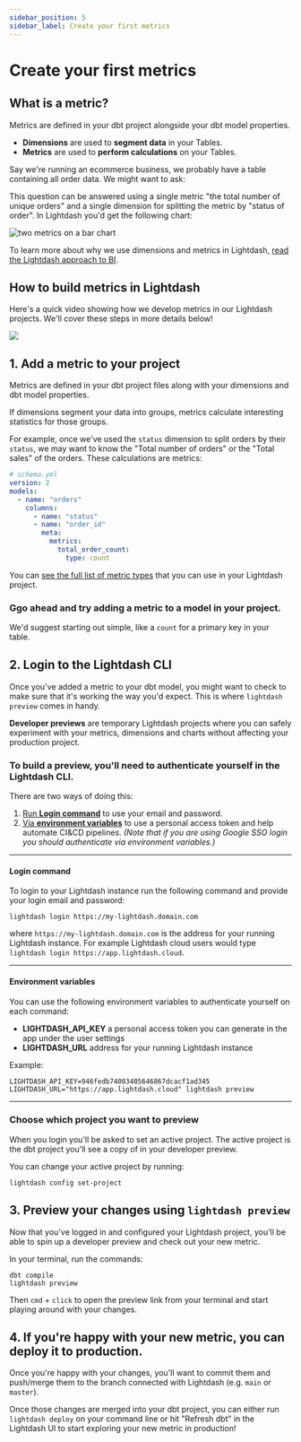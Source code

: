 ```yaml
---
sidebar_position: 5
sidebar_label: Create your first metrics
---
```


# Create your first metrics


## What is a metric?

Metrics are defined in your dbt project alongside your dbt model properties.

* **Dimensions** are used to **segment data** in your Tables.
* **Metrics** are used to **perform calculations** on your Tables.

Say we're running an ecommerce business, we probably have a table containing all order data. We might want to
ask:

<div style={{textAlign: 'center', paddingBottom: 30, paddingTop: 10}}>
  <DataQuestion width="70%"/>
</div>

This question can be answered using a single metric "the total number of unique orders" and a single dimension for
splitting the metric by "status of order". In Lightdash you'd get the following chart:

![two metrics on a bar chart](./assets/metric-on-bar-chart.png)

To learn more about why we use dimensions and metrics in Lightdash, [read the Lightdash approach to BI](/best-practice/lightdash-way).

## How to build metrics in Lightdash

Here's a quick video showing how we develop metrics in our Lightdash projects. We'll cover these steps in more details below!

<a href="https://www.loom.com/share/fddc9adab0694f60a85d0a48d67469be">
    <img src="https://cdn.loom.com/sessions/thumbnails/fddc9adab0694f60a85d0a48d67469be-with-play.gif" />
</a>

## 1. Add a metric to your project

Metrics are defined in your dbt project files along with your dimensions and dbt model properties.

If dimensions segment your data into groups, metrics calculate interesting statistics for those groups.

For example, once we've used the `status` dimension to split orders by their `status`, we may want to know the
"Total number of orders" or the "Total sales" of the orders. These calculations are metrics:

```yaml
# schema.yml
version: 2
models:
  - name: "orders"
    columns:
      - name: "status"
      - name: "order_id"
        meta:
          metrics:
            total_order_count:
              type: count
```
You can [see the full list of metric types](https://docs.lightdash.com/references/metrics) that you can use in your Lightdash project.

### Ggo ahead and try adding a metric to a model in your project. 

We'd suggest starting out simple, like a `count` for a primary key in your table.

## 2. Login to the Lightdash CLI

Once you've added a metric to your dbt model, you might want to check to make sure that it's working the way you'd expect. This is where `lightdash preview` comes in handy. 

**Developer previews** are temporary Lightdash projects where you can safely experiment with your metrics, dimensions and charts 
without affecting your production project.

### To build a preview, you'll need to authenticate yourself in the Lightdash CLI. 

There are two ways of doing this:

1. [Run **Login command**](#login) to use your email and password.
2. [Via **environment variables**](#environment-variables) to use a personal access token and help automate CI&CD pipelines. _(Note that if you are using Google SSO login you should authenticate via environment variables.)_


---

#### Login command

To login to your Lightdash instance run the following command and provide your login email and password:

```shell
lightdash login https://my-lightdash.domain.com
```

where `https://my-lightdash.domain.com` is the address for your running Lightdash instance. For example Lightdash 
cloud users would type `lightdash login https://app.lightdash.cloud`.

---

#### Environment variables

You can use the following environment variables to authenticate yourself on each command:

- **LIGHTDASH_API_KEY** a personal access token you can generate in the app under the user settings
- **LIGHTDASH_URL** address for your running Lightdash instance

Example:

```shell
LIGHTDASH_API_KEY=946fedb74003405646867dcacf1ad345 LIGHTDASH_URL="https://app.lightdash.cloud" lightdash preview
```

---

### Choose which project you want to preview

When you login you'll be asked to set an active project. The active project is the dbt project you'll see a copy of in your developer preview.

You can change your active project by running:

```shell
lightdash config set-project
```

## 3. Preview your changes using `lightdash preview`

Now that you've logged in and configured your Lightdash project, you'll be able to spin up a developer preview and check out your new metric.

In your terminal, run the commands:

```shell
dbt compile
lightdash preview
```

Then `cmd` + `click` to open the preview link from your terminal and start playing around with your changes.

## 4. If you're happy with your new metric, you can deploy it to production.

Once you're happy with your changes, you'll want to commit them and push/merge them to the branch connected with Lightdash (e.g. `main` or `master`).

Once those changes are merged into your dbt project, you can either run `lightdash deploy` on your command line or hit "Refresh dbt" in the Lightdash UI to start exploring your new metric in production!
